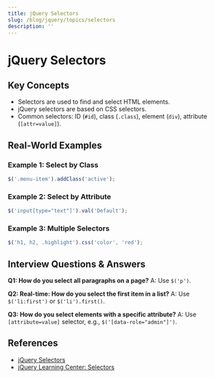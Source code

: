 ```yaml
---
title: jQuery Selectors
slug: /blog/jquery/topics/selectors
description: ''
---
```

# jQuery Selectors

## Key Concepts
- Selectors are used to find and select HTML elements.
- jQuery selectors are based on CSS selectors.
- Common selectors: ID (`#id`), class (`.class`), element (`div`), attribute (`[attr=value]`).

## Real-World Examples

### Example 1: Select by Class
```javascript
$('.menu-item').addClass('active');
```

### Example 2: Select by Attribute
```javascript
$('input[type="text"]').val('Default');
```

### Example 3: Multiple Selectors
```javascript
$('h1, h2, .highlight').css('color', 'red');
```

## Interview Questions & Answers

**Q1: How do you select all paragraphs on a page?**
A: Use `$('p')`.

**Q2: Real-time: How do you select the first item in a list?**
A: Use `$('li:first')` or `$('li').first()`.

**Q3: How do you select elements with a specific attribute?**
A: Use `[attribute=value]` selector, e.g., `$('[data-role="admin"]')`.

## References
- [jQuery Selectors](https://api.jquery.com/category/selectors/)
- [jQuery Learning Center: Selectors](https://learn.jquery.com/using-jquery-core/selecting-elements/)
